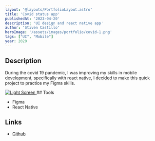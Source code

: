 ```yaml
---
layout: '@layouts/PortfolioLayout.astro'
title: 'Covid status app'
publishedAt: '2023-04-20'
description: 'UI design and react native app'
author: 'Stiven Castillo'
heroImage: '/assets/images/portfolio/covid-1.png'
tags: ["UI", "Mobile"]
year: 2020
---
```



## Description

During the covid 19 pandemic, I was improving my skills in mobile development, specifically with react native, I decided to make this quick project to practice my Figma skills.

<a href="/assets/images/portfolio/covid-2.png" target="_blank">
  <img src="/assets/images/portfolio/covid-2.png" alt="Light Screen" />
</a>
## Tools

- Figma
- React Native

## Links

- <a href="https://github.com/stivncastillo/Covid19Stats" target="_blank">Github</a>
